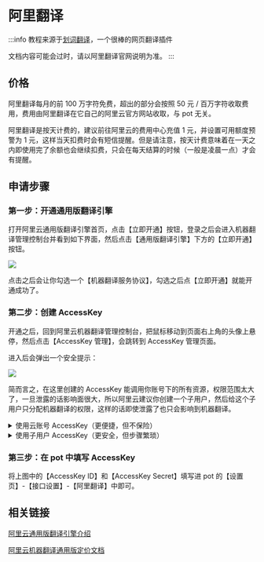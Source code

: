 # 阿里翻译

:::info
教程来源于[划词翻译](https://hcfy.app/)，一个很棒的网页翻译插件

文档内容可能会过时，请以阿里翻译官网说明为准。
:::

## 价格

阿里翻译每月的前 100 万字符免费，超出的部分会按照 50 元 / 百万字符收取费用，费用由阿里翻译在它自己的阿里云官方网站收取，与 pot 无关。

阿里翻译是按天计费的，建议前往阿里云的费用中心充值 1 元，并设置可用额度预警为 1 元，这样当天扣费时会有短信提醒。但是请注意，按天计费意味着在一天之内即使用完了余额也会继续扣费，只会在每天结算的时候（一般是凌晨一点）才会有提醒。

## 申请步骤

### 第一步：开通通用版翻译引擎

打开阿里云通用版翻译引擎首页，点击【立即开通】按钮，登录之后会进入机器翻译管理控制台并看到如下界面，然后点击【通用版翻译引擎】下方的【立即开通】按钮。

![](./asset/alibaba1.png)

点击之后会让你勾选一个【机器翻译服务协议】，勾选之后点【立即开通】就能开通成功了。

### 第二步：创建 AccessKey

开通之后，回到阿里云机器翻译管理控制台，把鼠标移动到页面右上角的头像上悬停，然后点击【AccessKey 管理】，会跳转到 AccessKey 管理页面。

进入后会弹出一个安全提示：

![](./asset/alibaba2.png)

简而言之，在这里创建的 AccessKey 能调用你账号下的所有资源，权限范围太大了，一旦泄露的话影响面很大，所以阿里云建议你创建一个子用户，然后给这个子用户只分配机器翻译的权限，这样的话即使泄露了也只会影响到机器翻译。

<details><summary>使用云账号 AccessKey（更便捷，但不保险）</summary>
<p>

如果要用云账号创建 AccessKey，那么选择【继续使用 AccessKey】即可。

![](./asset/alibaba3.png)

然后点击【创建 AccessKey】按钮：

![](./asset/alibaba4.png)

点击之后会让你输入手机短信验证码，输入之后会提示 AccessKey 创建成功，如下图：

![](./asset/alibaba5.png)

</p>
</details>

<details><summary>使用子用户 AccessKey（更安全，但步骤繁琐）</summary>
<p>

如果要用子用户 AccessKey，那么选择【开始使用子用户 AccessKey】即可。

![](./asset/alibaba6.png)

第一步：创建并填写用户信息
点击【创建用户】按钮：

![](./asset/alibaba7.png)

点击之后需要填写用户信息：

设置登录名称：pot
填写显示名称：pot
访问方式：勾选【Open API 调用访问】。
完成之后点击【确定】。

![](./asset/alibaba8.png)

点击之后会让你输入手机短信验证码，输入之后会看到创建成功的 【AccessKey ID】 和 【AccessKey Secret】，如下图：

![](./asset/alibaba9.png)

第二步：设置用户权限
勾选刚刚创建的用户并点击【添加权限】：

![](./asset/alibaba10.png)

搜索“机器翻译”，单击选中【AliyunMTFullAccess】和【AliyunMTReadOnlyAccess】这两项即可，然后点击【确定】：

![](./asset/alibaba11.png)

第三步：审阅信息
这一步只需要点击【完成】按钮即可，然后就会看到这个子账户的【AccessKey ID】 和 【AccessKey Secret】，如下图：

![](./asset/alibaba12.png)

</p>
</details>

### 第三步：在 pot 中填写 AccessKey

将上图中的【AccessKey ID】和【AccessKey Secret】填写进 pot 的【设置页】-【接口设置】-【阿里翻译】中即可。

## 相关链接

[阿里云通用版翻译引擎介绍](https://www.aliyun.com/product/ai/base_alimt)

[阿里云机器翻译通用版定价文档](https://help.aliyun.com/document_detail/158294.html)

<div
  class="wwads-cn wwads-vertical wwads-sticky"
  data-id="285"
  style={{ maxWidth: "180px" }}
></div>

